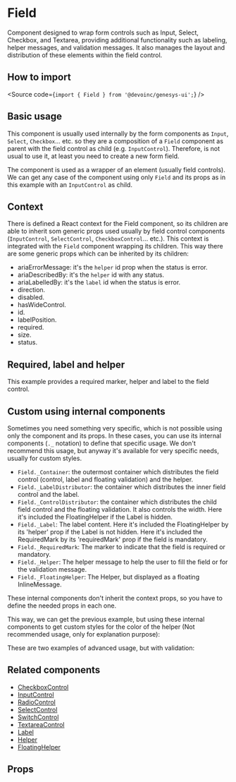 

<Meta of={Stories} />

# Field

Component designed to wrap form controls such as Input, Select, Checkbox, and
Textarea, providing additional functionality such as labeling, helper messages,
and validation messages. It also manages the layout and distribution of these
elements within the field control.

## How to import

<Source code={`import { Field } from '@devoinc/genesys-ui';`} />

## Basic usage

<Canvas of={Stories.Playground} />

This component is usually used internally by the form components as `Input`, `Select`, `Checkbox`... etc.
so they are a composition of a `Field` component as parent with the field control as child (e.g. `InputControl`).
Therefore, is not usual to use it, at least you need to create a new form field.

The component is used as a wrapper of an element (usually field controls). We can get any case of the component
using only `Field` and its props as in this example with an `InputControl` as child.

## Context

There is defined a React context for the Field component, so its children are
able to inherit som generic props used usually by field control components
(`InputControl`, `SelectControl`, `CheckboxControl`... etc.). This context
is integrated with the `Field` component wrapping its children. This way there
are some generic props which can be inherited by its children:

- ariaErrorMessage: it's the `helper` id prop when the status is error.
- ariaDescribedBy: it's the `helper` id with any status.
- ariaLabelledBy: it's the `label` id when the status is error.
- direction.
- disabled.
- hasWideControl.
- id.
- labelPosition.
- required.
- size.
- status.

## Required, label and helper

This example provides a required marker, helper and label to the field control.

<Canvas sourceState="shown" of={Stories.LabelAndHelper} />

## Custom using internal components

Sometimes you need something very specific, which is not possible using only the
component and its props.
In these cases, you can use its internal components (`._` notation) to define
that specific usage.
We don't recommend this usage, but anyway it's available for very specific
needs, usually for custom styles.

- `Field._Container`: the outermost container which distributes the field
  control (control, label and floating validation) and the helper.
- `Field._LabelDistributor`: the container which distributes the inner field
  control and the label.
- `Field._ControlDistributor`: the container which distributes the child field
  control and the floating validation. It also controls the width. Here it's
  included the FloatingHelper if the Label is hidden.
- `Field._Label`: The label content. Here it's included the FloatingHelper by
  its 'helper' prop if the Label is not hidden. Here it's included the
  RequiredMark by its 'requiredMark' prop if the field is mandatory.
- `Field._RequiredMark`: The marker to indicate that the field is required or
  mandatory.
- `Field._Helper`: The helper message to help the user to fill the field or for
  the validation message.
- `Field._FloatingHelper`: The Helper, but displayed as a floating
  InlineMessage.

These internal components don't inherit the context props, so you have to
define the needed props in each one.

This way, we can get the previous example, but using these internal components
to get custom styles for the color of the helper (Not recommended usage, only
for explanation purpose):

<Canvas sourceState="shown" of={Stories.AdvancedUsage} />

These are two examples of advanced usage, but with validation:

<Canvas sourceState="shown" of={Stories.AdvancedUsageWithValidation} />

<Canvas sourceState="shown" of={Stories.AdvancedUsageWithFloatingValidation} />

<Canvas
  sourceState="shown"
  of={Stories.AdvancedUsageWithFloatingValidationHiddenLabel}
/>

## Related components

- [CheckboxControl](?path=/docs/components-core-form-checkboxcontrol--docs)
- [InputControl](?path=/docs/components-core-form-inputcontrol--docs)
- [RadioControl](?path=/docs/components-core-form-radiocontrol--docs)
- [SelectControl](?path=/docs/components-core-form-selectcontrol--docs)
- [SwitchControl](?path=/docs/components-core-form-switchcontrol--docs)
- [TextareaControl](?path=/docs/components-core-form-textareacontrol--docs)
- [Label](?path=/docs/components-core-form-label--docs)
- [Helper](?path=/docs/components-core-feedback-helper--docs)
- [FloatingHelper](?path=/docs/components-core-feedback-floatinghelper--docs)

## Props

<ArgTypes of={Stories} />
